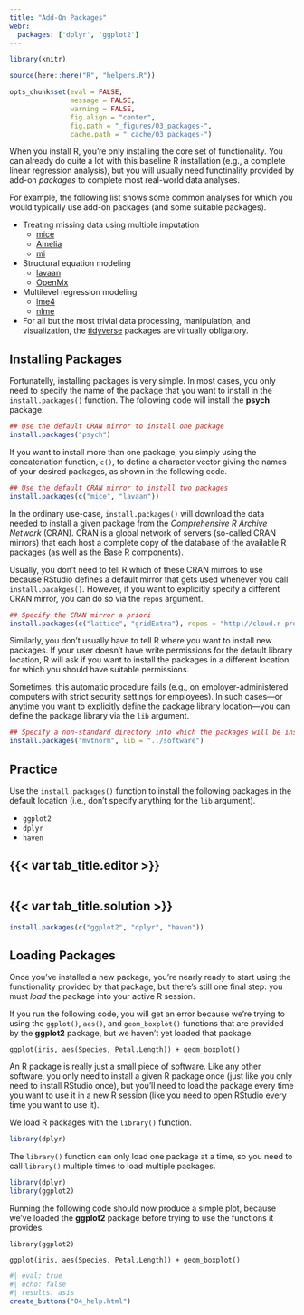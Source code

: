 ---
title: "Add-On Packages"
webr:
  packages: ['dplyr', 'ggplot2']
---

```{r setup, include = FALSE, message = FALSE, warning = FALSE}
library(knitr)

source(here::here("R", "helpers.R"))

opts_chunk$set(eval = FALSE,
               message = FALSE,
               warning = FALSE,
               fig.align = "center",
               fig.path = "_figures/03_packages-",
               cache.path = "_cache/03_packages-")
```

When you install R, you're only installing the core set of functionality. You can already do quite a lot with this
baseline R installation (e.g., a complete linear regression analysis), but you will usually need functinality provided
by add-on *packages* to complete most real-world data analyses.

For example, the following list shows some common analyses for which you would typically use add-on packages (and some
suitable packages).

- Treating missing data using multiple imputation
  - [mice](https://cran.r-project.org/web/packages/mice/index.html)
  - [Amelia](https://cran.r-project.org/web/packages/Amelia/index.html)
  - [mi](https://cran.r-project.org/web/packages/mi/index.html)
- Structural equation modeling
  - [lavaan](https://cran.r-project.org/web/packages/lavaan/index.html)
  - [OpenMx](https://cran.r-project.org/web/packages/OpenMx/index.html)
- Multilevel regression modeling
  - [lme4](https://cran.r-project.org/web/packages/lme4/index.html)
  - [nlme](https://cran.r-project.org/web/packages/nlme/index.html)
- For all but the most trivial data processing, manipulation, and visualization, the [tidyverse](https://www.tidyverse.org/)
packages are virtually obligatory.

<!--------------------------------------------------------------------------------------------------------------------->

:::::: {.pr-chunk}

## Installing Packages

Fortunatelly, installing packages is very simple. In most cases, you only need to specify the name of the package that
you want to install in the `install.packages()` function. The following code will install the **psych** package.

```{r}
## Use the default CRAN mirror to install one package
install.packages("psych")
```

If you want to install more than one package, you simply using the concatenation function, `c()`, to define a character
vector giving the names of your desired packages, as shown in the following code.

```{r}
## Use the default CRAN mirror to install two packages
install.packages(c("mice", "lavaan"))
```

In the ordinary use-case, `install.packages()` will download the data needed to install a given package from the 
*Comprehensive R Archive Network* (CRAN). CRAN is a global network of servers (so-called CRAN mirrors) that each host a
complete copy of the database of the available R packages (as well as the Base R components).

Usually, you don't need to tell R which of these CRAN mirrors to use because RStudio defines a default mirror that gets
used whenever you call `install.pacakges()`. However, if you want to explicitly specify a different CRAN mirror, you can
do so via the `repos` argument.

```{r}
## Specify the CRAN mirror a priori
install.packages(c("lattice", "gridExtra"), repos = "http://cloud.r-project.org")
```

Similarly, you don't usually have to tell R where you want to install new packages. If your user doesn't have write 
permissions for the default library location, R will ask if you want to install the packages in a different location for
which you should have suitable permissions.

Sometimes, this automatic procedure fails (e.g., on employer-administered computers with strict security settings for
employees). In such cases---or anytime you want to explicitly define the package library location---you can define the
package library via the `lib` argument.

```{r}
## Specify a non-standard directory into which the packages will be installed
install.packages("mvtnorm", lib = "../software")
```

::: practice

## Practice

Use the `install.packages()` function to install the following packages in the default location (i.e., don't specify
anything for the `lib` argument).

- `ggplot2`
- `dplyr`
- `haven`

:::: {.panel-tabset}

## {{< var tab_title.editor >}}

```{webr-r}
```

## {{< var tab_title.solution >}}

```{r}
install.packages(c("ggplot2", "dplyr", "haven"))
```

::::

:::

::::::

<!--------------------------------------------------------------------------------------------------------------------->

:::::: {.pr-chunk}

## Loading Packages

Once you've installed a new package, you're nearly ready to start using the functionality provided by that package, but
there's still one final step: you must *load* the package into your active R session.

If you run the following code, you will get an error because we're trying to using the `ggplot()`, `aes()`, and
`geom_boxplot()` functions that are provided by the **ggplot2** package, but we haven't yet loaded that package.

```{webr-r}
ggplot(iris, aes(Species, Petal.Length)) + geom_boxplot()
```

An R package is really just a small piece of software. Like any other software, you only need to install a given R 
package once (just like you only need to install RStudio once), but you'll need to load the package every time you want
to use it in a new R session (like you need to open RStudio every time you want to use it).

We load R packages with the `library()` function.

```{r}
library(dplyr)
```

The `library()` function can only load one package at a time, so you need to call `library()` multiple times to load 
multiple packages.

```{r}
library(dplyr)
library(ggplot2)
```

Running the following code should now produce a simple plot, because we've loaded the **ggplot2** package before trying
to use the functions it provides.

```{webr-r}
library(ggplot2)

ggplot(iris, aes(Species, Petal.Length)) + geom_boxplot()
```

::::::

<!--------------------------------------------------------------------------------------------------------------------->

```{r}
#| eval: true
#| echo: false
#| results: asis
create_buttons("04_help.html")
```
